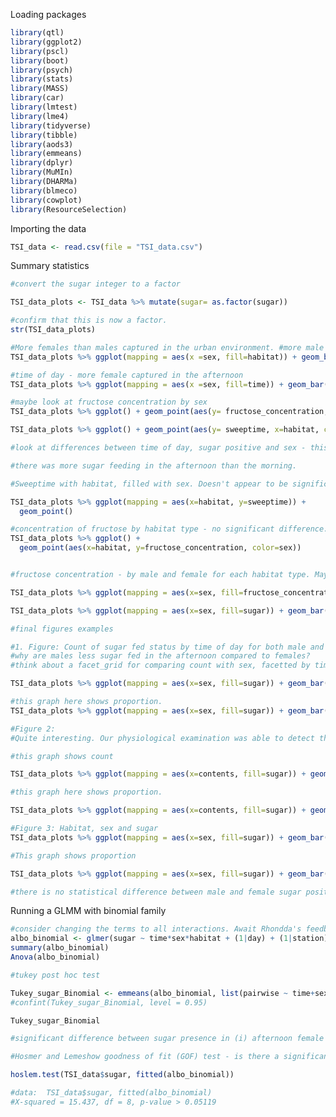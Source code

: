 Loading packages
```r
library(qtl)
library(ggplot2)
library(pscl)
library(boot)
library(psych) 
library(stats) 
library(MASS)
library(car)
library(lmtest)
library(lme4)
library(tidyverse)
library(tibble)
library(aods3)
library(emmeans)
library(dplyr)
library(MuMIn)
library(DHARMa)
library(blmeco)
library(cowplot)
library(ResourceSelection)
```

Importing the data
```r
TSI_data <- read.csv(file = "TSI_data.csv")
```

Summary statistics
```r

#convert the sugar integer to a factor

TSI_data_plots <- TSI_data %>% mutate(sugar= as.factor(sugar))

#confirm that this is now a factor. 
str(TSI_data_plots)

#More females than males captured in the urban environment. #more male albopictus captured in the bush than in the urban habitat.
TSI_data_plots %>% ggplot(mapping = aes(x =sex, fill=habitat)) + geom_bar(position = "dodge")

#time of day - more female captured in the afternoon 
TSI_data_plots %>% ggplot(mapping = aes(x =sex, fill=time)) + geom_bar(position = "dodge")

#maybe look at fructose concentration by sex
TSI_data_plots %>% ggplot() + geom_point(aes(y= fructose_concentration, x=habitat, color = sex))

TSI_data_plots %>% ggplot() + geom_point(aes(y= sweeptime, x=habitat, color = time))

#look at differences between time of day, sugar positive and sex - this one relates to the GLMM.#significant difference between sugar positive for (i) afternoon female - afternoon male (ii) morning female - afternoon male (iii) afternoon male - morning male. 

#there was more sugar feeding in the afternoon than the morning. 

#Sweeptime with habitat, filled with sex. Doesn't appear to be significantly different.

TSI_data_plots %>% ggplot(mapping = aes(x=habitat, y=sweeptime)) + 
  geom_point()

#concentration of fructose by habitat type - no significant difference.
TSI_data_plots %>% ggplot() + 
  geom_point(aes(x=habitat, y=fructose_concentration, color=sex))


#fructose concentration - by male and female for each habitat type. Maybe difference between Male and Female for urban environment?

TSI_data_plots %>% ggplot(mapping = aes(x=sex, fill=fructose_concentration)) + geom_bar(position="dodge") 

TSI_data_plots %>% ggplot(mapping = aes(x=sex, fill=sugar)) + geom_bar(position="dodge") + facet_grid(~fct_rev(time)) + labs(x= "Sex", y = "Count", fill= "Sugar fed") + scale_fill_discrete(labels= c("Negative", "Positive"))+ theme_cowplot()

#final figures examples

#1. Figure: Count of sugar fed status by time of day for both male and female Aedes albopictus. would be good to include the n in this. 
#why are males less sugar fed in the afternoon compared to females?
#think about a facet_grid for comparing count with sex, facetted by time of day. #this one shows that more females than males were captured in both the morning and afternoon.

TSI_data_plots %>% ggplot(mapping = aes(x=sex, fill=sugar)) + geom_bar(position="dodge") + facet_grid(~fct_rev(time)) + labs(x= "Sex", y = "Count", fill= "Sugar fed") + scale_fill_discrete(labels= c("Negative", "Positive"))+ theme_cowplot()

#this graph here shows proportion.
TSI_data_plots %>% ggplot(mapping = aes(x=sex, fill=sugar)) + geom_bar(position="fill") + facet_grid(~fct_rev(time)) + labs(x= "Sex", y = "Proportion", fill= "Sugar fed") + scale_fill_discrete(labels= c("Negative", "Positive"))+ theme_cowplot()

#Figure 2: 
#Quite interesting. Our physiological examination was able to detect the presence of sugar for nearly all mossies that were clear. Unfed it could not dectet. 

#this graph shows count

TSI_data_plots %>% ggplot(mapping = aes(x=contents, fill=sugar)) + geom_bar(position="dodge")+ labs(x= "Visual examination", y = "Count", fill= "Sugar fed") + scale_fill_discrete(labels= c("Negative", "Positive"))

#this graph here shows proportion.

TSI_data_plots %>% ggplot(mapping = aes(x=contents, fill=sugar)) + geom_bar(position="fill")+ labs(x= "Visual examination", y = "Proportion", fill= "Sugar fed") + scale_fill_discrete(labels= c("Negative", "Positive"))

#Figure 3: Habitat, sex and sugar
TSI_data_plots %>% ggplot(mapping = aes(x=sex, fill=sugar)) + geom_bar(position="dodge") + facet_grid(~fct_rev(habitat)) + labs(x= "Sex", y = "Count", fill= "Sugar fed") + scale_fill_discrete(labels= c("Negative", "Positive"))+ theme_cowplot()

#This graph shows proportion

TSI_data_plots %>% ggplot(mapping = aes(x=sex, fill=sugar)) + geom_bar(position="fill") + facet_grid(~fct_rev(habitat)) + labs(x= "Sex", y = "Proportion", fill= "Sugar fed") + scale_fill_discrete(labels= c("Negative", "Positive"))+ theme_cowplot()

#there is no statistical difference between male and female sugar positivity in either the urban or bush habitat types.

```


Running a GLMM with binomial family 

```r

#consider changing the terms to all interactions. Await Rhondda's feedback re: model. 
albo_binomial <- glmer(sugar ~ time*sex*habitat + (1|day) + (1|station), family = binomial, data = TSI_data)
summary(albo_binomial)
Anova(albo_binomial)

#tukey post hoc test

Tukey_sugar_Binomial <- emmeans(albo_binomial, list(pairwise ~ time+sex), adjust = "tukey")
#confint(Tukey_sugar_Binomial, level = 0.95)

Tukey_sugar_Binomial

#significant difference between sugar presence in (i) afternoon female - afternoon male (ii) morning female - afternoon male (iii) afternoon male - morning male. 

#Hosmer and Lemeshow goodness of fit (GOF) test - is there a significant difference in the distribution of positive values from what the model predicts. 

hoslem.test(TSI_data$sugar, fitted(albo_binomial))

#data:  TSI_data$sugar, fitted(albo_binomial)
#X-squared = 15.437, df = 8, p-value > 0.05119
```
